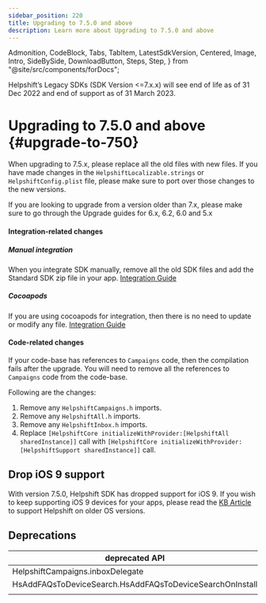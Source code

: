 ```yaml
---
sidebar_position: 220
title: Upgrading to 7.5.0 and above
description: Learn more about Upgrading to 7.5.0 and above
---
```


  Admonition,
  CodeBlock,
  Tabs,
  TabItem,
  LatestSdkVersion,
  Centered,
  Image,
  Intro,
  SideBySide,
  DownloadButton,
  Steps,
  Step,
} from "@site/src/components/forDocs";

<Admonition type="danger" title="Important">

Helpshift’s Legacy SDKs (SDK Version <=7.x.x) will see end of life as of 31 Dec 2022 and end of support as of 31 March 2023.

</Admonition>

# Upgrading to 7.5.0 and above {#upgrade-to-750}

<Admonition type="danger" title="Important">

When upgrading to 7.5.x, please replace all the old files with new files. If you have made changes in the `HelpshiftLocalizable.strings` or `HelpshiftConfig.plist` file, please make sure to port over those changes to the new versions.

If you are looking to upgrade from a version older than 7.x, please make sure to go through the Upgrade guides for 6.x, 6.2, 6.0 and 5.x

</Admonition>

#### Integration-related changes

##### Manual integration

When you integrate SDK manually, remove all the old SDK files and add the Standard SDK zip file in your app.
[Integration Guide](/ios/getting-started#manual-integration)

##### Cocoapods

If you are using cocoapods for integration, then there is no need to update or modify any file.
[Integration Guide](/ios/getting-started#cocoapods)

#### Code-related changes

If your code-base has references to `Campaigns` code, then the compilation fails after the upgrade. You will need to remove all the references to `Campaigns` code from the code-base.

Following are the changes:

1. Remove any `HelpshiftCampaigns.h` imports.
2. Remove any `HelpshiftAll.h` imports.
3. Remove any `HelpshiftInbox.h` imports.
4. Replace `[HelpshiftCore initializeWithProvider:[HelpshiftAll sharedInstance]]` call with `[HelpshiftCore initializeWithProvider:[HelpshiftSupport sharedInstance]]` call.

## Drop iOS 9 support

With version 7.5.0, Helpshift SDK has dropped support for iOS 9. If you wish to keep supporting iOS 9 devices for your apps, please read the [KB Article](https://support.helpshift.com/kb/article/what-are-the-minimum-ios-versions-supported-by-helpshift/) to support Helpshift on older OS versions.

## Deprecations

| deprecated API                                           | New API                                  |
| -------------------------------------------------------- | ---------------------------------------- |
| HelpshiftCampaigns.inboxDelegate                         | HelpshiftInbox.delegate                  |
| HsAddFAQsToDeviceSearch.HsAddFAQsToDeviceSearchOnInstall | HsAddFAQsToDeviceSearch.AfterViewingFAQs |
|                                                          |                                          |
